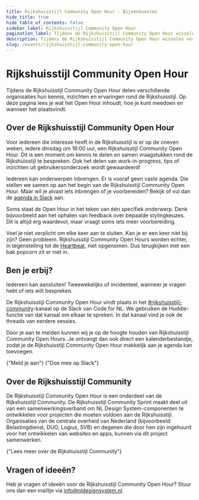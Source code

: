 ```yaml
---
title: Rijkshuisstijl Community Open Hour · Bijeenkomsten
hide_title: true
hide_table_of_contents: false
sidebar_label: Rijkshuisstijl Community Open Hour
pagination_label: Tijdens de Rijkshuisstijl Community Open Hour wisselen verschillende organisaties informatie, inzichten en tips uit over de Rijkshuisstijl.
description: Tijdens de Rijkshuisstijl Community Open Hour wisselen verschillende organisaties informatie, inzichten en tips uit over de Rijkshuisstijl. Lees hier hoe je mee kunt doen en wanneer het plaatsvindt.
slug: /events/rijkshuisstijl-community-open-hour
---
```



# Rijkshuisstijl Community Open Hour

Tijdens de Rijkshuisstijl Community Open Hour delen verschillende organisaties hun kennis, inzichten en ervaringen rond de Rijkshuisstijl. Op deze pagina lees je wat het Open Hour inhoudt, hoe je kunt meedoen en wanneer het plaatsvindt.

## Over de Rijkshuisstijl Community Open Hour

Voor iedereen die interesse heeft in de Rijkshuisstijl is er op de oneven weken, iedere dinsdag om 16:00 uur, een Rijkshuisstijl Community Open Hour. Dit is een moment om kennis te delen en samen vraagstukken rond de Rijkshuisstijl te bespreken. Ook het delen van work-in-progress, tips of inzichten uit gebruikersonderzoek wordt gewaardeerd!

Iedereen kan onderwerpen inbrengen. Er is vooraf geen vaste agenda. Die stellen we samen op aan het begin van de Rijkshuisstijl Community Open Hour. Maar wil je alvast iets inbrengen of je voorbereiden? Bekijk of vul dan de [agenda in Slack](https://codefornl.slack.com/docs/T68FXPFQV/F08UP7ZBR8Q) aan.

Soms staat de Open Hour in het teken van één specifiek onderwerp. Denk bijvoorbeeld aan het ophalen van feedback over bepaalde stylingkeuzes. Dit is altijd erg waardevol, maar vraagt soms iets meer voorbereiding.

Voel je niet verplicht om elke keer aan te sluiten. Kan je er een keer niet bij zijn? Geen probleem. Rijkshuisstijl Community Open Hours worden echter, in tegenstelling tot de [Heartbeat](../heartbeat/heartbeat), niet opgenomen. Dus terugkijken met een bak popcorn zit er niet in.

## Ben je erbij?

Iedereen kan aansluiten! Tweewekelijks of incidenteel, wanneer je vragen hebt of iets wilt bespreken.

De Rijkshuisstijl Community Open Hour vindt plaats in het [#rijkshuisstijl-community](https://codefornl.slack.com/archives/C05AQK9R41G)-kanaal op de Slack van Code for NL. We gebruiken de Huddle-functie van dat kanaal om elkaar te spreken. In dat kanaal vind je ook de threads van eerdere sessies.

Door je aan te melden kunnen wij je op de hoogte houden van Rijkshuisstijl Community Open Hours. Je ontvangt dan ook direct een kalenderbestandje, zodat je de Rijkshuisstijl Community Open Hour makkelijk aan je agenda kan toevoegen.

<ActionGroup>
  <ButtonLink href="/community/community-sprints/rijkshuisstijl-community/aanmelden" appearance="primary-action">
    {"Meld je aan"}
    <IconChevronRight />
  </ButtonLink>
  <ButtonLink href="https://praatmee.codefor.nl/" appearance="secondary-action">
    {"Doe mee op Slack"}
    <IconChevronRight />
  </ButtonLink>
</ActionGroup>

## Over de Rijkshuisstijl Community

De Rijkshuisstijl Community Open Hour is een onderdeel van de Rijkshuisstijl Community. De Rijkshuisstijl Community Sprint maakt deel uit van een samenwerkingsverband om NL Design System-componenten te ontwikkelen voor projecten die moeten voldoen aan de Rijkshuisstijl. Organisaties van de centrale overheid van Nederland (bijvoorbeeld: Belastingdienst, DUO, Logius, SVB) en degenen die door hen zijn ingehuurd voor het ontwikkelen van websites en apps, kunnen via dit project samenwerken.

<ActionGroup>
  <ButtonLink href="/community/community-sprints/rijkshuisstijl-community" appearance="primary-action">
    {"Lees meer over de Rijkshuisstijl Community"}
    <IconChevronRight />
  </ButtonLink>
</ActionGroup>

## Vragen of ideeën?

Heb je vragen of ideeën voor de Rijkshuisstijl Community Open Hour? Stuur ons dan een mailtje via <a href="mailto:info@nldesignsystem.nl">info@nldesignsystem.nl</a>.
